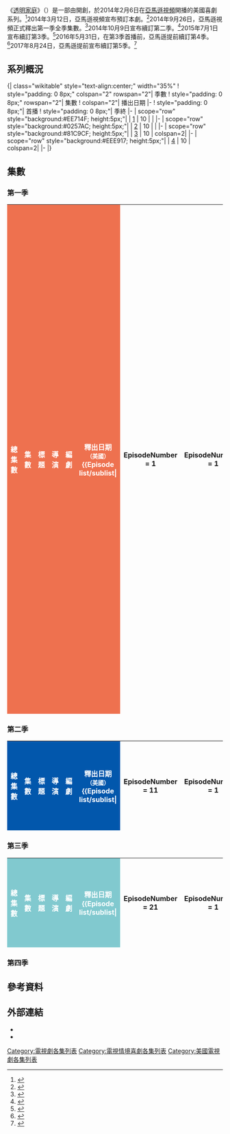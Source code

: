 {{noteTA
|T=zh-hant:透明家庭集數列表;zh-cn:透明人生集数列表;
|1=zh:透明家庭;zh-cn:透明人生;
}}
《[[透明家庭|透明家庭]]》（{{lang-en|''Transparent''}}）是一部由{{link-en|吉兒·索洛威|Jill Soloway}}開創，於2014年2月6日在[[亞馬遜視頻|亞馬遜視頻]]開播的美國喜劇系列。<ref>{{cite web|url=http://www.ew.com/article/2014/02/10/amazon-pilot-reviews |title=Amazon's new pilots: Which should you watch? |work=[[娛樂周刊|娛樂周刊]]|date=2014-02-10 |accessdate=2014-02-12}}</ref>2014年3月12日，亞馬遜視頻宣布預訂本劇。<ref name=BBC-Trans-Pickup-2014>{{cite web|url=http://www.bbc.co.uk/news/entertainment-arts-26547236|title=Amazon Studios 'orders four original series'|publisher=[[英國廣播公司新聞|BBC News]]|date=2014-03-12|accessdate=2014-03-23}}</ref>2014年9月26日，亞馬遜視頻正式釋出第一季全季集數。<ref name=Variety-Trans-2014>{{Cite web|url = http://variety.com/2014/digital/news/amazon-transparent-full-season-premiere-bosch-2015-1201261698/|title = Amazon’s ‘Transparent’ Season 1 to Debut Late September, ‘Bosch’ Premiering Early 2015|date = 2014-07-12|accessdate =2014-07-31|work =[[綜藝_(雜誌)|綜藝雜誌]]|last = Prudom|first = Laura}}</ref>2014年10月9日宣布續訂第二季。<ref name=HitFix-S2Renewal-2014>{{cite news|last1=Sepinwall|first1=Alan|title=Amazon Renews 'Transparent' For Season 2|url=http://www.hitfix.com/whats-alan-watching/amazon-renews-transparent-for-season-2
|accessdate=2014-10-10|work=[[HitFix|HitFix]]|date=2014-10-09}}</ref>2015年7月1日宣布續訂第3季。<ref>{{cite web |url=http://deadline.com/2015/06/transparent-renewed-season-3-amazon-jill-soloway-overall-deal-1201455444/ |title=‘Transparent’ Renewed For Season 3 By Amazon; Creator Jill Soloway Inks Overall Deal |publisher=Deadline.com |first=Nellie |last=Andreeva |date=2015-06-25 |accessdate=2015-07-01}}</ref>2016年5月31日，在第3季首播前，亞馬遜提前續訂第4季。<ref>{{cite web |url=http://deadline.com/2016/05/transparent-renewed-season-4-amazon-1201764671/ |title=‘Transparent’ Renewed For Season 4 By Amazon|publisher=Deadline.com|first=Denise|last=Petski|date=2016-05-31|accessdate=2016-05-31}}</ref>2017年8月24日，亞馬遜提前宣布續訂第5季。<ref>{{cite web |url=http://deadline.com/2017/08/transparent-renewed-season-5-amazon-1202155348/|title=‘Transparent’ Renewed For Season 5 By Amazon|publisher=Deadline.com|first=Denise|last=Petski|date=2017-08-24|accessdate=2017-08-27}}</ref>

== 系列概況 ==
<onlyinclude>{| class="wikitable" style="text-align:center;" width="35%"
! style="padding: 0 8px;" colspan="2" rowspan="2"| 季數
! style="padding: 0 8px;" rowspan="2"| 集數
! colspan="2"| 播出日期
|-
! style="padding: 0 8px;"| 首播
! style="padding: 0 8px;"| 季終
|-
| scope="row" style="background:#EE714F; height:5px;"|
| [[透明家庭集數列表#第一季|1]]
| 10
| {{Start date|2014|2|6}}
| {{End date|2014|9|26}}
|-
| scope="row" style="background:#0257AC; height:5px;"|
| [[透明家庭集數列表#第二季|2]]
| 10
| {{Start date|2015|11|30}}
| {{End date|2015|12|11}}
|-
| scope="row" style="background:#81C9CF; height:5px;"|
| [[透明家庭集數列表#第三季|3]]
| 10
| colspan=2|{{Start date|2016|9|23}}
|-
| scope="row" style="background:#EEE917; height:5px;"|
| [[透明家庭集數列表#第四季|4]]
| 10
| colspan=2|{{Start date|2017|9|22}}
|-
|}</onlyinclude>

== 集數 ==
=== 第一季 ===
{|class="wikitable plainrowheaders" style="width:100%; margin:auto;"
|-
! scope="col" style="background-color: #EE714F; color:#fff;" | 總集數
! scope="col" style="background-color: #EE714F; color:#fff;" | 集數
! scope="col" style="background-color: #EE714F; color:#fff;" | 標題
! scope="col" style="background-color: #EE714F; color:#fff;" | 導演
! scope="col" style="background-color: #EE714F; color:#fff;" | 編劇
! scope="col" style="background-color: #EE714F; color:#fff;" | 釋出日期<br/><small>（美國）</small>
{{Episode list/sublist|
| EpisodeNumber   = 1
| EpisodeNumber2  = 1
| Title           = 試播集
| AltTitle        = Pilot
| DirectedBy      = {{link-en|吉兒·索洛威|Jill Soloway}}
| WrittenBy       = 吉兒·索洛威
| OriginalAirDate = {{Start date|2014|2|6}}{{small|（原始）}}<br/>{{Start date|2014|9|26}}{{small|（重製）}}
| ShortSummary    = 莎拉與譚美重遇，並得知譚美的女兒葛蕾絲與查克及艾拉就讀同一所小學。莫頓欲向孩子們宣布大事而邀莎拉、喬書與艾莉共進晚餐，而三人猜測莫頓得了癌症，卻被莫頓否認，同時莫頓對自己將要宣布的事開不了口而以退休並將房子送給莎拉為理由搪塞，這消息反讓喬書與艾莉非常生氣的爭著要房子。莫頓想要“當女人”，但他卻無法輕易的將這一面呈現給孩子看，同時他也對3個子女的自私感到傷心與懊悔。莎拉告訴譚美父親的房子要裝修，因此邀譚美到莫頓家，希望譚美可以給予她一些意見，而兩人也因此意外舊情復燃的在莫頓的房間擁吻，此時從互助會回到家中的莫頓撞見了莎拉與譚美，而莎拉與譚美看見打扮成女人模樣的莫頓感到驚訝……
| LineColor       = EE714F
}}
{{Episode list/sublist|
| EpisodeNumber   = 2
| EpisodeNumber2  = 2
| Title           = 該放手的
| AltTitle        = The Letting Go
| DirectedBy      = 吉兒·索洛威
| WrittenBy       = 吉兒·索洛威
| OriginalAirDate = {{Start date|2014|9|26}}
| ShortSummary    = 莎拉對於莫特的裝扮感到一頭霧水，而莫特決定趁此機會向莎拉坦白，並表示他這一輩子都裝扮成“男生”的樣子，現在的“她”才是真正的自己。卡亞突然一直對喬書發脾氣，在喬書的追問下，卡亞才說出自己懷上了喬書的孩子。莎拉在夜裡約了譚美，並在車上發生了關係，這使莎拉與譚美都開始思考彼此的婚姻問題。莎拉與連恩帶著孩子和喬書、艾莉來到雪莉家，而莎拉與連恩不斷的爭執，同時莎拉向連恩說出了莫特的事，這讓連恩頗為驚訝。莫特在洛杉磯LGBT中心認識了妲薇娜，並來到妲薇娜家參觀，而在兩人的對話中，妲薇娜說出大多數的跨性別者，身邊的人最後都會一一離去，獨留自己一人，這讓莫特有所領悟。妲薇娜的鄰居突然驟逝，在送走同樣身為跨性別者的鄰居後，經歷此事的莫特與妲薇娜都頗有感觸……
| LineColor       = EE714F
}}
{{Episode list/sublist|
| EpisodeNumber   = 3
| EpisodeNumber2  = 3
| Title           = 
| AltTitle        = Rollin
| DirectedBy      = 吉兒·索洛威
| WrittenBy       = {{link-en|布莉姬·碧達爾德|Bridget Bedard}}
| OriginalAirDate = {{Start date|2014|9|26}}
| ShortSummary    = 
| LineColor       = EE714F
}}
{{Episode list/sublist|
| EpisodeNumber   = 4
| EpisodeNumber2  = 4
| Title           = 
| AltTitle        = Moppa
| DirectedBy      = {{link-en|妮莎·嘉娜卓|Nisha Ganatra}}
| WrittenBy       = 邁加·費澤曼-布魯<br/>諾亞·哈普斯特
| OriginalAirDate = {{Start date|2014|9|26}}
| ShortSummary    = 
| LineColor       = EE714F
}}
{{Episode list/sublist|
| EpisodeNumber   = 5
| EpisodeNumber2  = 5
| Title           = 
| AltTitle        = Wedge
| DirectedBy      = 妮莎·嘉娜卓
| WrittenBy       = {{link-en|艾莉·利布潔|Ali Liebegott}}
| OriginalAirDate = {{Start date|2014|9|26}}
| ShortSummary    = 
| LineColor       = EE714F
}}
{{Episode list/sublist|
| EpisodeNumber   = 6
| EpisodeNumber2  = 6
| Title           = 
| AltTitle        = The Wilderness
| DirectedBy      = 吉兒·索洛威
| WrittenBy       = 伊森·庫柏堡
| OriginalAirDate = {{Start date|2014|9|26}}
| ShortSummary    = 
| LineColor       = EE714F
}}
{{Episode list/sublist|
| EpisodeNumber   = 7
| EpisodeNumber2  = 7
| Title           = 
| AltTitle        = Symbolic Exemplar
| DirectedBy      = 吉兒·索洛威
| WrittenBy       = {{link-en|菲絲·索洛威|Faith Soloway}}
| OriginalAirDate = {{Start date|2014|9|26}}
| ShortSummary    = 
| LineColor       = EE714F
}}
{{Episode list/sublist|
| EpisodeNumber   = 8
| EpisodeNumber2  = 8
| Title           = 
| AltTitle        = Best New Girl
| DirectedBy      = 吉兒·索洛威
| WrittenBy       = 布莉姬·碧達爾德
| OriginalAirDate = {{Start date|2014|9|26}}
| ShortSummary    = 
| LineColor       = EE714F
}}
{{Episode list/sublist|
| EpisodeNumber   = 9
| EpisodeNumber2  = 9
| Title           = 
| AltTitle        = Looking Up
| DirectedBy      = 妮莎·嘉娜卓
| WrittenBy       = 邁加·費澤曼-布魯<br/>諾亞·哈普斯特
| OriginalAirDate = {{Start date|2014|9|26}}
| ShortSummary    = 
| LineColor       = EE714F
}}
{{Episode list/sublist|
| EpisodeNumber   = 10
| EpisodeNumber2  = 10
| Title           = 
| AltTitle        = Why Do We Cover the Mirrors?
| DirectedBy      = 吉兒·索洛威
| WrittenBy       = 吉兒·索洛威
| OriginalAirDate = {{Start date|2014|9|26}}
| ShortSummary    = 
| LineColor       = EE714F
}}
|}

=== 第二季 ===
{|class="wikitable plainrowheaders" style="width:100%; margin:auto;"
|-
! scope="col" style="background-color: #0257AC; color:#fff" | 總集數
! scope="col" style="background-color: #0257AC; color:#fff" | 集數
! scope="col" style="background-color: #0257AC; color:#fff" | 標題
! scope="col" style="background-color: #0257AC; color:#fff" | 導演
! scope="col" style="background-color: #0257AC; color:#fff" | 編劇
! scope="col" style="background-color: #0257AC; color:#fff" | 釋出日期<br/><small>（美國）</small>
{{Episode list/sublist|
| EpisodeNumber   = 11
| EpisodeNumber2  = 1
| Title           = 
| AltTitle        = Kina Hora
| DirectedBy      = {{link-en|吉兒·索洛威|Jill Soloway}}
| WrittenBy       = 吉兒·索洛威
| OriginalAirDate = {{Start date|2015|11|30}}
| ShortSummary    = 
| LineColor       = 0257AC
}}
{{Episode list/sublist|
| EpisodeNumber   = 12
| EpisodeNumber2  = 2
| Title           = 
| AltTitle        = Flicky-Flicky Thump-Thump
| DirectedBy      = 吉兒·索洛威
| WrittenBy       = 邁加·費澤曼-布魯<br/>諾亞·哈普斯特
| OriginalAirDate = {{Start date|2015|12|11}}
| ShortSummary    = 
| LineColor       = 0257AC
}}
{{Episode list/sublist|
| EpisodeNumber   = 13
| EpisodeNumber2  = 3
| Title           = 
| AltTitle        = New World Coming
| DirectedBy      = {{link-en|梅莉艾兒·海勒|Marielle Heller}}
| WrittenBy       = {{link-en|菲絲·索洛威|Faith Soloway}}
| OriginalAirDate = {{Start date|2015|12|11}}
| ShortSummary    = 
| LineColor       = 0257AC
}}
{{Episode list/sublist|
| EpisodeNumber   = 14
| EpisodeNumber2  = 4
| Title           = 
| AltTitle        = Cherry Blossoms
| DirectedBy      = 吉兒·索洛威
| WrittenBy       = 艾拉貝拉·安德森
| OriginalAirDate = {{Start date|2015|12|11}}
| ShortSummary    = 
| LineColor       = 0257AC
}}
{{Episode list/sublist|
| EpisodeNumber   = 15
| EpisodeNumber2  = 5
| Title           = 
| AltTitle        = Mee-Maw
| DirectedBy      = {{link-en|史黛西·佩桑|Stacie Passon}}
| WrittenBy       = {{link-en|Our Lady J|Our Lady J}}
| OriginalAirDate = {{Start date|2015|12|11}}
| ShortSummary    = 
| LineColor       = 0257AC
}}
{{Episode list/sublist|
| EpisodeNumber   = 16
| EpisodeNumber2  = 6
| Title           = 
| AltTitle        = Bulnerable
| DirectedBy      = {{link-en|塞勒斯·霍華德|Silas Howard}}
| WrittenBy       = {{link-en|布莉姬·碧達爾德|Bridget Bedard}}
| OriginalAirDate = {{Start date|2015|12|11}}
| ShortSummary    = 
| LineColor       = 0257AC
}}
{{Episode list/sublist|
| EpisodeNumber   = 17
| EpisodeNumber2  = 7
| Title           = 
| AltTitle        = The Book of Life
| DirectedBy      = 吉姆·弗朗
| WrittenBy       = 伊森·庫柏堡
| OriginalAirDate = {{Start date|2015|12|11}}
| ShortSummary    = 
| LineColor       = 0257AC
}}
{{Episode list/sublist|
| EpisodeNumber   = 18
| EpisodeNumber2  = 8
| Title           = 
| AltTitle        = Oscillate
| DirectedBy      = [[安德莉亞·阿諾德|安德莉亞·阿諾德]]
| WrittenBy       = 布莉姬·碧達爾德
| OriginalAirDate = {{Start date|2015|12|11}}
| ShortSummary    = 
| LineColor       = 0257AC
}}
{{Episode list/sublist|
| EpisodeNumber   = 19
| EpisodeNumber2  = 9
| Title           = 
| AltTitle        = Man on the Land
| DirectedBy      = 吉兒·索洛威
| WrittenBy       = {{link-en|艾莉·利布潔|Ali Liebegott}}
| OriginalAirDate = {{Start date|2015|12|11}}
| ShortSummary    = 
| LineColor       = 0257AC
}}
{{Episode list/sublist|
| EpisodeNumber   = 20
| EpisodeNumber2  = 10
| Title           = 
| AltTitle        = Grey Green Brown & Copper
| DirectedBy      = 安德莉亞·阿諾德
| WrittenBy       = 邁加·費澤曼-布魯<br/>諾亞·哈普斯特
| OriginalAirDate = {{Start date|2015|12|11}}
| ShortSummary    = 
| LineColor       = 0257AC
}}
|}

=== 第三季 ===
{|class="wikitable plainrowheaders" style="width:100%; margin:auto;"
|-
! scope="col" style="background-color: #81C9CF; color:#fff" | 總集數
! scope="col" style="background-color: #81C9CF; color:#fff" | 集數
! scope="col" style="background-color: #81C9CF; color:#fff" | 標題
! scope="col" style="background-color: #81C9CF; color:#fff" | 導演
! scope="col" style="background-color: #81C9CF; color:#fff" | 編劇
! scope="col" style="background-color: #81C9CF; color:#fff" | 釋出日期<br/>{{small|（美國）}}
{{Episode list/sublist|
| EpisodeNumber   = 21
| EpisodeNumber2  = 1
| Title           = 
| AltTitle        = Elizah
| DirectedBy      = {{link-en|吉兒·索洛威|Jill Soloway}}
| WrittenBy       = 伊森·庫柏堡
| OriginalAirDate = {{Start date|2016|9|23}}
| ShortSummary    = 
| LineColor       = 81C9CF
}}
{{Episode list/sublist|
| EpisodeNumber   = 22
| EpisodeNumber2  = 2
| Title           = 
| AltTitle        = When the Battle Is Over
| DirectedBy      = {{link-en|塞勒斯·霍華德|Silas Howard}}
| WrittenBy       = {{link-en|潔西·克萊恩|Jessi Klein}}
| OriginalAirDate = {{Start date|2016|9|23}}
| ShortSummary    = 
| LineColor       = 81C9CF
}}
{{Episode list/sublist|
| EpisodeNumber   = 23
| EpisodeNumber2  = 3
| Title           = 
| AltTitle        = To Sardines and Back
| DirectedBy      = 吉兒·索洛威
| WrittenBy       = {{link-en|菲絲·索洛威|Faith Soloway}}<br/>吉兒·索洛威
| OriginalAirDate = {{Start date|2016|9|23}}
| ShortSummary    = 
| LineColor       = 81C9CF
}}
{{Episode list/sublist|
| EpisodeNumber   = 24
| EpisodeNumber2  = 4
| Title           = 
| AltTitle        = Just the Facts
| DirectedBy      = 塞勒斯·霍華德
| WrittenBy       = 邁加·費澤曼-布魯<br/>諾亞·哈普斯特
| OriginalAirDate = {{Start date|2016|9|23}}
| ShortSummary    = 
| LineColor       = 81C9CF
}}
{{Episode list/sublist|
| EpisodeNumber   = 25
| EpisodeNumber2  = 5
| Title           = 
| AltTitle        = Oh Holy Night
| DirectedBy      = {{link-en|史黛西·佩桑|Stacie Passon}}
| WrittenBy       = 邁加·費澤曼-布魯<br/>諾亞·哈普斯特
| OriginalAirDate = {{Start date|2016|9|23}}
| ShortSummary    = 
| LineColor       = 81C9CF
}}
{{Episode list/sublist|
| EpisodeNumber   = 26
| EpisodeNumber2  = 6
| Title           = 
| AltTitle        = The Open Road
| DirectedBy      = 吉兒·索洛威
| WrittenBy       = 布莉姬·碧達爾德
| OriginalAirDate = {{Start date|2016|9|23}}
| ShortSummary    = 
| LineColor       = 81C9CF
}}
{{Episode list/sublist|
| EpisodeNumber   = 27
| EpisodeNumber2  = 7
| Title           = 
| AltTitle        = Life Sucks and Then You Die
| DirectedBy      = {{link-en|西拉·皮雯|Shira Piven}}
| WrittenBy       = {{link-en|艾莉·利布潔|Ali Liebegott}}
| OriginalAirDate = {{Start date|2016|9|23}}
| ShortSummary    = 
| LineColor       = 81C9CF
}}
{{Episode list/sublist|
| EpisodeNumber   = 28
| EpisodeNumber2  = 8
| Title           = 
| AltTitle        = If I Were a Bell
| DirectedBy      = [[安德莉亞·阿諾德|安德莉亞·阿諾德]]
| WrittenBy       = {{link-en|Our Lady J|Our Lady J}}
| OriginalAirDate = {{Start date|2016|9|23}}
| ShortSummary    = 
| LineColor       = 81C9CF
}}
{{Episode list/sublist|
| EpisodeNumber   = 29
| EpisodeNumber2  = 9
| Title           = 
| AltTitle        = Off the Grid
| DirectedBy      = {{link-en|金素英 (導演)|So Yong Kim|金素英}}
| WrittenBy       = 布莉姬·碧達爾德<br/>史黛芬妮·科尼克
| OriginalAirDate = {{Start date|2016|9|23}}
| ShortSummary    = 
| LineColor       = 81C9CF
}}
{{Episode list/sublist|
| EpisodeNumber   = 30
| EpisodeNumber2  = 10
| Title           = 
| AltTitle        = Exciting and New
| DirectedBy      = 瑪塔·康寧漢
| WrittenBy       = 菲絲·索洛威<br/>吉兒·索洛威
| OriginalAirDate = {{Start date|2016|9|23}}
| ShortSummary    = 
| LineColor       = 81C9CF
}}
|}

=== 第四季 ===
{{Episode table |background=#EEE917 |overall=4 |season=4 |title=15 |director=10 |writer=16 |airdate=8 |released=y |episodes = 
{{Episode list/sublist|
| EpisodeNumber   = 31
| EpisodeNumber2  = 1
| Title           = 
| AltTitle        = Standing Order
| DirectedBy      = {{le|吉兒·索洛威|Jill Soloway}}
| WrittenBy       = {{le|菲絲·索洛威|Faith Soloway}}
| OriginalAirDate = {{Start date|2017|9|22}}
| ShortSummary    = 
| LineColor       = EEE917
}}
{{Episode list/sublist|
| EpisodeNumber   = 32
| EpisodeNumber2  = 2
| Title           = 
| AltTitle        = Groin Anomaly
| DirectedBy      = {{le|愛莉森·雷帝-布朗|Allison Liddi-Brown}}
| WrittenBy       = {{le|艾莉·利布潔|Ali Liebegott}}
| OriginalAirDate = {{Start date|2017|9|22}}
| ShortSummary    = 
| LineColor       = EEE917
}}
{{Episode list/sublist|
| EpisodeNumber   = 33
| EpisodeNumber2  = 3
| Title           = 
| AltTitle        = Pinkwashing Machine
| DirectedBy      = 愛莉森·雷帝-布朗
| WrittenBy       = {{le|Our Lady J|Our Lady J}}
| OriginalAirDate = {{Start date|2017|9|22}}
| ShortSummary    = 
| LineColor       = EEE917
}}
{{Episode list/sublist|
| EpisodeNumber   = 34
| EpisodeNumber2  = 4
| Title           = 
| AltTitle        = Cool Guy
| DirectedBy      = {{le|莎拉·賈芙蓉|Sarah Gavron}}
| WrittenBy       = 蓋博·利德曼
| OriginalAirDate = {{Start date|2017|9|22}}
| ShortSummary    = 
| LineColor       = EEE917
}}
{{Episode list/sublist|
| EpisodeNumber   = 35
| EpisodeNumber2  = 5
| Title           = 
| AltTitle        = Born Again
| DirectedBy      = 瑪塔·康寧漢
| WrittenBy       = 史黛芬妮·科尼克
| OriginalAirDate = {{Start date|2017|9|22}}
| ShortSummary    = 
| LineColor       = EEE917
}}
{{Episode list/sublist|
| EpisodeNumber   = 36
| EpisodeNumber2  = 6
| Title           = 
| AltTitle        = I Never Promised You a Promised Land
| DirectedBy      = 吉姆·弗朗
| WrittenBy       = {{le|布莉姬·碧達爾德|Bridget Bedard}}
| OriginalAirDate = {{Start date|2017|9|22}}
| ShortSummary    = 
| LineColor       = EEE917
}}
{{Episode list/sublist|
| EpisodeNumber   = 37
| EpisodeNumber2  = 7
| Title           = 
| AltTitle        = Babar the Borrible
| DirectedBy      = {{le|蓋比·霍夫曼|Gaby Hoffmann}}
| WrittenBy       = 艾莉·利布潔
| OriginalAirDate = {{Start date|2017|9|22}}
| ShortSummary    = 
| LineColor       = EEE917
}}
{{Episode list/sublist|
| EpisodeNumber   = 38
| EpisodeNumber2  = 8
| Title           = 
| AltTitle        = Desert Eagle
| DirectedBy      = [[安德莉亞·阿諾德|安德莉亞·阿諾德]]
| WrittenBy       = 伊森·庫柏堡
| OriginalAirDate = {{Start date|2017|9|22}}
| ShortSummary    = 
| LineColor       = EEE917
}}
{{Episode list/sublist|
| EpisodeNumber   = 39
| EpisodeNumber2  = 9
| Title           = 
| AltTitle        = They Is on the Way
| DirectedBy      = 吉兒·索洛威
| WrittenBy       = 布莉姬·碧達爾德
| OriginalAirDate = {{Start date|2017|9|22}}
| ShortSummary    = 
| LineColor       = EEE917
}}
{{Episode list/sublist|
| EpisodeNumber   = 40
| EpisodeNumber2  = 10
| Title           = 
| AltTitle        = House Call
| DirectedBy      = 瑞斯·恩斯特
| WrittenBy       = 伊森·庫柏堡
| OriginalAirDate = {{Start date|2017|9|22}}
| ShortSummary    = 
| LineColor       = EEE917
}}
}}

== 參考資料 ==
{{reflist}}

== 外部連結 ==
*{{Official|http://www.amazon.com/Pilot-HD/dp/B00I3MNF6S}}{{en}}
*{{IMDb episodes|3502262|透明家庭}}

{{DEFAULTSORT:Transparent}}
[[Category:電視劇各集列表|Category:電視劇各集列表]]
[[Category:電視情境喜劇各集列表|Category:電視情境喜劇各集列表]]
[[Category:美國電視劇各集列表|Category:美國電視劇各集列表]]